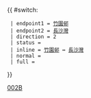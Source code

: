 {{ #switch: {{{format|}}}
  | endpoint1 = [[竹園邨巴士總站|竹園邨]]
  | endpoint2 = [[長沙灣巴士總站|長沙灣]]
  | direction = 2
  | status =
  | inline = [[竹園邨巴士總站|竹園邨]] ↔ [[長沙灣巴士總站|長沙灣]]
  | normal =
  | full =
}}<noinclude>[[Category:九龍巴士路線模板|002B]]</noinclude>